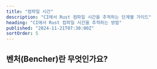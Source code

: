 ```yaml
---
title: "컴파일 시간"
description: "CI에서 Rust 컴파일 시간을 추적하는 단계별 가이드"
heading: "CI에서 Rust 컴파일 시간을 추적하는 방법"
published: "2024-11-21T07:30:00Z"
sortOrder: 5
---
```



<Intro
  lang="Rust"
/>

## 벤처(Bencher)란 무엇인가요?

<BencherIntro />

<Steps
  lang="Rust"
  flagUrl="/ko/docs/explanation/adapters/#%EF%B8%8F-build-time"
  adapterUrl="/ko/docs/explanation/adapters/#-json"
/>

<BuildTimeInner>
  <CargoBuild />
</BuildTimeInner>

<br />

<CallToAction />
